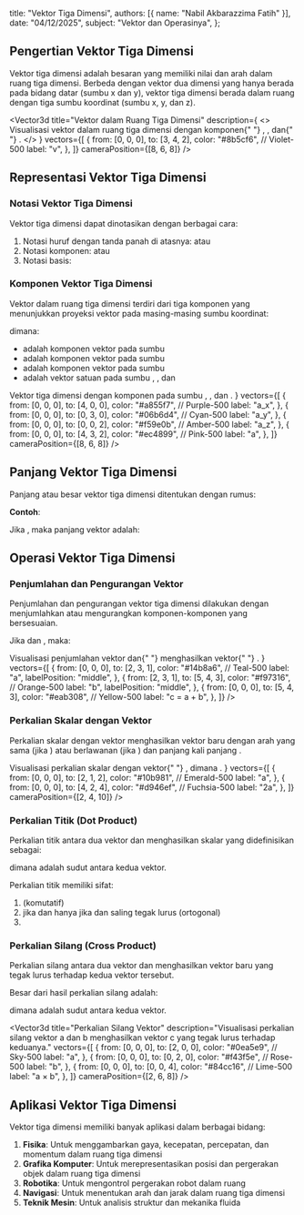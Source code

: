 
  title: "Vektor Tiga Dimensi",
  authors: [{ name: "Nabil Akbarazzima Fatih" }],
  date: "04/12/2025",
  subject: "Vektor dan Operasinya",
};

## Pengertian Vektor Tiga Dimensi

Vektor tiga dimensi adalah besaran yang memiliki nilai dan arah dalam ruang tiga dimensi. Berbeda dengan vektor dua dimensi yang hanya berada pada bidang datar (sumbu x dan y), vektor tiga dimensi berada dalam ruang dengan tiga sumbu koordinat (sumbu x, y, dan z).

<Vector3d
  title="Vektor dalam Ruang Tiga Dimensi"
  description={
    <>
      Visualisasi vektor dalam ruang tiga dimensi dengan komponen{" "}
      <InlineMath math="x" />, <InlineMath math="y" />, dan{" "}
      <InlineMath math="z" />.
    </>
  }
  vectors={[
    {
      from: [0, 0, 0],
      to: [3, 4, 2],
      color: "#8b5cf6", // Violet-500
      label: "v",
    },
  ]}
  cameraPosition={[8, 6, 8]}
/>

## Representasi Vektor Tiga Dimensi

### Notasi Vektor Tiga Dimensi

Vektor tiga dimensi dapat dinotasikan dengan berbagai cara:

1. Notasi huruf dengan tanda panah di atasnya: <InlineMath math="\vec{a}" /> atau <InlineMath math="\overrightarrow{PQ}" />
2. Notasi komponen: <InlineMath math="(a_x, a_y, a_z)" /> atau <InlineMath math="(a_1, a_2, a_3)" />
3. Notasi basis: <InlineMath math="a_x\vec{i} + a_y\vec{j} + a_z\vec{k}" />

### Komponen Vektor Tiga Dimensi

Vektor dalam ruang tiga dimensi terdiri dari tiga komponen yang menunjukkan proyeksi vektor pada masing-masing sumbu koordinat:

<BlockMath math="\vec{a} = (a_x, a_y, a_z) = a_x\vec{i} + a_y\vec{j} + a_z\vec{k}" />

dimana:

- <InlineMath math="a_x" /> adalah komponen vektor pada sumbu <InlineMath math="x" />
- <InlineMath math="a_y" /> adalah komponen vektor pada sumbu <InlineMath math="y" />
- <InlineMath math="a_z" /> adalah komponen vektor pada sumbu <InlineMath math="z" />
- <InlineMath math="\vec{i}, \vec{j}, \vec{k}" /> adalah vektor satuan pada sumbu
  <InlineMath math="x" />, <InlineMath math="y" />, dan <InlineMath math="z" />

<div className="mt-4">
  <Vector3d
    title="Komponen Vektor Tiga Dimensi"
    description={
      <>
        Vektor tiga dimensi dengan komponen pada sumbu <InlineMath math="x" />,
        <InlineMath math="y" />, dan <InlineMath math="z" />.
      </>
    }
    vectors={[
      {
        from: [0, 0, 0],
        to: [4, 0, 0],
        color: "#a855f7", // Purple-500
        label: "a_x",
      },
      {
        from: [0, 0, 0],
        to: [0, 3, 0],
        color: "#06b6d4", // Cyan-500
        label: "a_y",
      },
      {
        from: [0, 0, 0],
        to: [0, 0, 2],
        color: "#f59e0b", // Amber-500
        label: "a_z",
      },
      {
        from: [0, 0, 0],
        to: [4, 3, 2],
        color: "#ec4899", // Pink-500
        label: "a",
      },
    ]}
    cameraPosition={[8, 6, 8]}
  />
</div>

## Panjang Vektor Tiga Dimensi

Panjang atau besar vektor tiga dimensi <InlineMath math="\vec{a} = (a_x, a_y, a_z)" /> ditentukan dengan rumus:

<BlockMath math="|\vec{a}| = \sqrt{a_x^2 + a_y^2 + a_z^2}" />

**Contoh**:

Jika <InlineMath math="\vec{a} = (3, 4, 5)" />, maka panjang vektor <InlineMath math="\vec{a}" /> adalah:

<BlockMath math="|\vec{a}| = \sqrt{3^2 + 4^2 + 5^2} = \sqrt{9 + 16 + 25} = \sqrt{50} = 5\sqrt{2}" />

## Operasi Vektor Tiga Dimensi

### Penjumlahan dan Pengurangan Vektor

Penjumlahan dan pengurangan vektor tiga dimensi dilakukan dengan menjumlahkan atau mengurangkan komponen-komponen yang bersesuaian.

Jika <InlineMath math="\vec{a} = (a_x, a_y, a_z)" /> dan <InlineMath math="\vec{b} = (b_x, b_y, b_z)" />, maka:

<div className="flex flex-col gap-4">
  <BlockMath math="\vec{a} + \vec{b} = (a_x + b_x, a_y + b_y, a_z + b_z)" />
  <BlockMath math="\vec{a} - \vec{b} = (a_x - b_x, a_y - b_y, a_z - b_z)" />
</div>

<div className="mt-4">
  <Vector3d
    title="Penjumlahan Vektor Tiga Dimensi"
    description={
      <>
        Visualisasi penjumlahan vektor <InlineMath math="a" /> dan{" "}
        <InlineMath math="b" /> menghasilkan vektor{" "}
        <InlineMath math="c = a + b" />.
      </>
    }
    vectors={[
      {
        from: [0, 0, 0],
        to: [2, 3, 1],
        color: "#14b8a6", // Teal-500
        label: "a",
        labelPosition: "middle",
      },
      {
        from: [2, 3, 1],
        to: [5, 4, 3],
        color: "#f97316", // Orange-500
        label: "b",
        labelPosition: "middle",
      },
      {
        from: [0, 0, 0],
        to: [5, 4, 3],
        color: "#eab308", // Yellow-500
        label: "c = a + b",
      },
    ]}
  />
</div>

### Perkalian Skalar dengan Vektor

Perkalian skalar <InlineMath math="k" /> dengan vektor <InlineMath math="\vec{a}" /> menghasilkan vektor baru dengan arah yang sama (jika <InlineMath math="k > 0" />) atau berlawanan (jika <InlineMath math="k < 0" />) dan panjang <InlineMath math="|k|" /> kali panjang <InlineMath math="\vec{a}" />.

<BlockMath math="k\vec{a} = (k \cdot a_x, k \cdot a_y, k \cdot a_z)" />

<div className="mt-4">
  <Vector3d
    title="Perkalian Skalar dengan Vektor"
    description={
      <>
        Visualisasi perkalian skalar <InlineMath math="k" /> dengan vektor{" "}
        <InlineMath math="a" />, dimana <InlineMath math="k = 2" />.
      </>
    }
    vectors={[
      {
        from: [0, 0, 0],
        to: [2, 1, 2],
        color: "#10b981", // Emerald-500
        label: "a",
      },
      {
        from: [0, 0, 0],
        to: [4, 2, 4],
        color: "#d946ef", // Fuchsia-500
        label: "2a",
      },
    ]}
    cameraPosition={[2, 4, 10]}
  />
</div>

### Perkalian Titik (Dot Product)

Perkalian titik antara dua vektor <InlineMath math="\vec{a}" /> dan <InlineMath math="\vec{b}" /> menghasilkan skalar yang didefinisikan sebagai:

<BlockMath math="\vec{a} \cdot \vec{b} = a_x b_x + a_y b_y + a_z b_z = |\vec{a}||\vec{b}|\cos\theta" />

dimana <InlineMath math="\theta" /> adalah sudut antara kedua vektor.

Perkalian titik memiliki sifat:

1. <InlineMath math="\vec{a} \cdot \vec{b} = \vec{b} \cdot \vec{a}" /> (komutatif)
2. <InlineMath math="\vec{a} \cdot \vec{b} = 0" /> jika dan hanya jika <InlineMath math="\vec{a}" /> dan <InlineMath math="\vec{b}" /> saling
   tegak lurus (ortogonal)
3. <InlineMath math="\vec{a} \cdot \vec{a} = |\vec{a}|^2" />

### Perkalian Silang (Cross Product)

Perkalian silang antara dua vektor <InlineMath math="\vec{a}" /> dan <InlineMath math="\vec{b}" /> menghasilkan vektor baru <InlineMath math="\vec{c}" /> yang tegak lurus terhadap kedua vektor tersebut.

<BlockMath math="\vec{a} \times \vec{b} = (a_y b_z - a_z b_y, a_z b_x - a_x b_z, a_x b_y - a_y b_x)" />

Besar dari hasil perkalian silang adalah:

<BlockMath math="|\vec{a} \times \vec{b}| = |\vec{a}||\vec{b}|\sin\theta" />

dimana <InlineMath math="\theta" /> adalah sudut antara kedua vektor.

<Vector3d
  title="Perkalian Silang Vektor"
  description="Visualisasi perkalian silang vektor a dan b menghasilkan vektor c yang tegak lurus terhadap keduanya."
  vectors={[
    {
      from: [0, 0, 0],
      to: [2, 0, 0],
      color: "#0ea5e9", // Sky-500
      label: "a",
    },
    {
      from: [0, 0, 0],
      to: [0, 2, 0],
      color: "#f43f5e", // Rose-500
      label: "b",
    },
    {
      from: [0, 0, 0],
      to: [0, 0, 4],
      color: "#84cc16", // Lime-500
      label: "a × b",
    },
  ]}
  cameraPosition={[2, 6, 8]}
/>

## Aplikasi Vektor Tiga Dimensi

Vektor tiga dimensi memiliki banyak aplikasi dalam berbagai bidang:

1. **Fisika**: Untuk menggambarkan gaya, kecepatan, percepatan, dan momentum dalam ruang tiga dimensi
2. **Grafika Komputer**: Untuk merepresentasikan posisi dan pergerakan objek dalam ruang tiga dimensi
3. **Robotika**: Untuk mengontrol pergerakan robot dalam ruang
4. **Navigasi**: Untuk menentukan arah dan jarak dalam ruang tiga dimensi
5. **Teknik Mesin**: Untuk analisis struktur dan mekanika fluida
